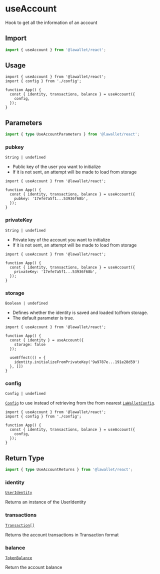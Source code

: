 # useAccount

Hook to get all the information of an account

## Import

```ts
import { useAccount } from '@lawallet/react';
```

## Usage

```tsx filename="index.tsx"
import { useAccount } from '@lawallet/react';
import { config } from './config';

function App() {
  const { identity, transactions, balance } = useAccount({
    config,
  });
}
```

## Parameters

```ts
import { type UseAccountParameters } from '@lawallet/react';
```

### pubkey

`String | undefined`

- Public key of the user you want to initialize
- If it is not sent, an attempt will be made to load from storage

```tsx [index.tsx]
import { useAccount } from '@lawallet/react';

function App() {
  const { identity, transactions, balance } = useAccount({
    pubkey: '17efe7a5f1...53936f68b',
  });
}
```

### privateKey

`String | undefined`

- Private key of the account you want to initialize
- If it is not sent, an attempt will be made to load from storage

```tsx [index.tsx]
import { useAccount } from '@lawallet/react';

function App() {
  const { identity, transactions, balance } = useAccount({
    privateKey: '17efe7a5f1...53936f68b',
  });
}
```

### storage

`Boolean | undefined`

- Defines whether the identity is saved and loaded to/from storage.
- The default parameter is true.

```tsx [index.tsx]
import { useAccount } from '@lawallet/react';

function App() {
  const { identity } = useAccount({
    storage: false
  });

  useEffect(() = {
    identity.initializeFromPrivateKey('9a9787e...191e28d59')
  }, [])
}
```

### config

`Config | undefined`

[`Config`](/react/createConfig#config) to use instead of retrieving from the from nearest [`LaWalletConfig`](/react/LaWalletConfig).

```tsx
import { useAccount } from '@lawallet/react';
import { config } from './config';

function App() {
  const { identity, transactions, balance } = useAccount({
    config,
  });
}
```

## Return Type

```ts
import { type UseAccountReturns } from '@lawallet/react';
```

### identity

[`UserIdentity`](/react/glossary/types#useridentity)

Returns an instance of the UserIdentity

### transactions

[`Transaction[]`](/react/glossary/types#transaction)

Returns the account transactions in Transaction format

### balance

[`TokenBalance`](/react/glossary/types#tokenbalance)

Return the account balance
